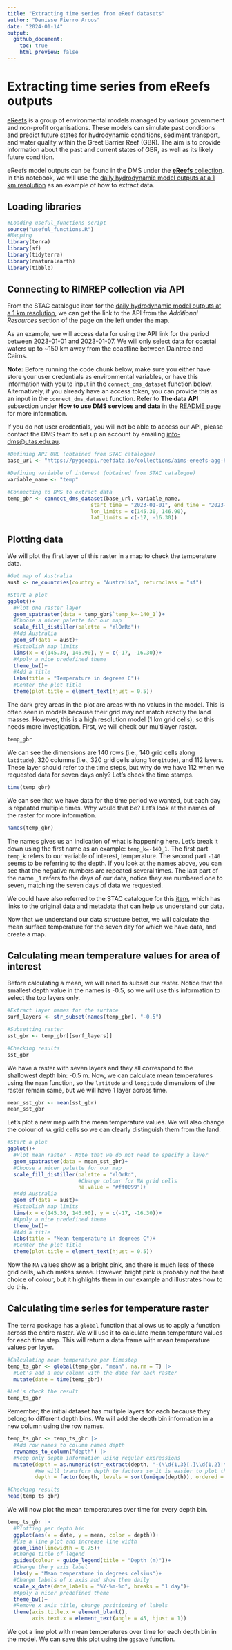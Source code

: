 ---
title: "Extracting time series from eReef datasets"
author: "Denisse Fierro Arcos"
date: "2024-01-14"
output:
  github_document:
    toc: true
    html_preview: false
---

# Extracting time series from eReefs outputs

[eReefs](https://research.csiro.au/ereefs/) is a group of environmental models managed by various government and non-profit organisations. These models can simulate past conditions and predict future states for hydrodynamic conditions, sediment transport, and water quality within the Greet Barrier Reef (GBR). The aim is to provide information about the past and current states of GBR, as well as its likely future condition.  
  
eReefs model outputs can be found in the DMS under the [**eReefs** collection](https://stac.development.reefdata.io/browser/collections/ereefs). In this notebook, we will use the [daily hydrodynamic model outputs at a 1 km resolution](https://stac.development.reefdata.io/browser/collections/ereefs/items/aims-ereefs-agg-hydrodynamic-1km-daily?.asset=asset-data) as an example of how to extract data.  
  
## Loading libraries
  
```{r, message = F, warning = F, message = F}
#Loading useful_functions script
source("useful_functions.R")
#Mapping
library(terra)
library(sf)
library(tidyterra)
library(rnaturalearth)
library(tibble)
```

## Connecting to RIMREP collection via API

From the STAC catalogue item for the [daily hydrodynamic model outputs at a 1 km resolution](https://stac.development.reefdata.io/browser/collections/ereefs/items/aims-ereefs-agg-hydrodynamic-1km-daily?.asset=asset-data), we can get the link to the API from the *Additional Resources* section of the page on the left under the map.  
    
As an example, we will access data for using the API link for the period between 2023-01-01 and 2023-01-07. We will only select data for coastal waters up to ~150 km away from the coastline between Daintree and Cairns.  
  
**Note:** Before running the code chunk below, make sure you either have store your user credentials as environmental variables, or have this information with you to input in the `connect_dms_dataset` function below. Alternatively, if you already have an access token, you can provide this as an input in the `connect_dms_dataset` function. Refer to **The data API** subsection under **How to use DMS services and data** in the [README page](https://github.com/aodn/rimrep-training/blob/main/CoTS-training-Jan2024/README.md) for more information.  
  
If you do not user credentials, you will not be able to access our API, please contact the DMS team to set up an account by emailing [info-dms@utas.edu.au](mailto:info-dms@utas.edu.au).  
    
```{r}
#Defining API URL (obtained from STAC catalogue)
base_url <- "https://pygeoapi.reefdata.io/collections/aims-ereefs-agg-hydrodynamic-1km-daily/"

#Defining variable of interest (obtained from STAC catalogue)
variable_name <- "temp"

#Connecting to DMS to extract data
temp_gbr <- connect_dms_dataset(base_url, variable_name,
                           start_time = "2023-01-01", end_time = "2023-01-07", 
                           lon_limits = c(145.30, 146.90),
                           lat_limits = c(-17, -16.30))
```
  
## Plotting data 
We will plot the first layer of this raster in a map to check the temperature data.  
  
```{r}
#Get map of Australia
aust <- ne_countries(country = "Australia", returnclass = "sf")

#Start a plot
ggplot()+
  #Plot one raster layer
  geom_spatraster(data = temp_gbr$`temp_k=-140_1`)+
  #Choose a nicer palette for our map
  scale_fill_distiller(palette = "YlOrRd")+
  #Add Australia
  geom_sf(data = aust)+
  #Establish map limits
  lims(x = c(145.30, 146.90), y = c(-17, -16.30))+
  #Apply a nice predefined theme
  theme_bw()+
  #Add a title
  labs(title = "Temperature in degrees C")+
  #Center the plot title
  theme(plot.title = element_text(hjust = 0.5))
```
  
The dark grey areas in the plot are areas with no values in the model. This is often seen in models because their grid may not match exactly the land masses. However, this is a high resolution model (1 km grid cells), so this needs more investigation. First, we will check our multilayer raster.  
  
```{r}
temp_gbr
```
    
We can see the dimensions are 140 rows (i.e., 140 grid cells along `latitude`), 320 columns (i.e., 320 grid cells along `longitude`), and 112 layers. These layer should refer to the time steps, but why do we have 112 when we requested data for seven days only? Let's check the time stamps.  
  
```{r}
time(temp_gbr)
```
  
We can see that we have data for the time period we wanted, but each day is repeated multiple times. Why would that be? Let's look at the names of the raster for more information.  
  
```{r}
names(temp_gbr)
```
  
The names gives us an indication of what is happening here. Let's break it down using the first name as an example: `temp_k=-140_1`. The first part `temp_k` refers to our variable of interest, temperature. The second part `-140` seems to be referring to the depth. If you look at the names above, you can see that the negative numbers are repeated several times. The last part of the name `_1` refers to the days of our data, notice they are numbered one to seven, matching the seven days of data we requested.  
  
We could have also referred to the STAC catalogue for this [item](https://stac.reefdata.io/browser/collections/ereefs/items/aims-ereefs-agg-hydrodynamic-1km-daily?.language=en-AU&.asset=asset-data), which has links to the original data and metadata that can help us understand our data.  
  
Now that we understand our data structure better, we will calculate the mean surface temperature for the seven day for which we have data, and create a map.  
  
## Calculating mean temperature values for area of interest
Before calculating a mean, we will need to subset our raster. Notice that the smallest depth value in the names is -0.5, so we will use this information to select the top layers only.  
  
```{r}
#Extract layer names for the surface
surf_layers <- str_subset(names(temp_gbr), "-0.5")

#Subsetting raster
sst_gbr <- temp_gbr[[surf_layers]]

#Checking results
sst_gbr
```
  
We have a raster with seven layers and they all correspond to the shallowest depth bin: -0.5 m. Now, we can calculate mean temperatures using the `mean` function, so the `latitude` and `longitude` dimensions of the raster remain same, but we will have 1 layer across time.  
  
```{r}
mean_sst_gbr <- mean(sst_gbr)
mean_sst_gbr
```
    
Let's plot a new map with the mean temperature values. We will also change the colour of `NA` grid cells so we can clearly distinguish them from the land.  
  
```{r}
#Start a plot
ggplot()+
  #Plot mean raster - Note that we do not need to specify a layer
  geom_spatraster(data = mean_sst_gbr)+
  #Choose a nicer palette for our map
  scale_fill_distiller(palette = "YlOrRd", 
                       #Change colour for NA grid cells
                       na.value = "#ff0099")+
  #Add Australia
  geom_sf(data = aust)+
  #Establish map limits
  lims(x = c(145.30, 146.90), y = c(-17, -16.30))+
  #Apply a nice predefined theme
  theme_bw()+
  #Add a title
  labs(title = "Mean temperature in degrees C")+
  #Center the plot title
  theme(plot.title = element_text(hjust = 0.5))
```
  
Now the `NA` values show as a bright pink, and there is much less of these grid cells, which makes sense. However, bright pink is probably not the best choice of colour, but it highlights them in our example and  illustrates how to do this.  
    
## Calculating time series for temperature raster
The `terra` package has a `global` function that allows us to apply a function across the entire raster. We will use it to calculate mean temperature values for each time step. This will return a data frame with mean temperature values per layer.    
  
```{r}
#Calculating mean temperature per timestep
temp_ts_gbr <- global(temp_gbr, "mean", na.rm = T) |> 
  #Let's add a new column with the date for each raster
  mutate(date = time(temp_gbr))

#Let's check the result
temp_ts_gbr
```
  
Remember, the initial dataset has multiple layers for each because they belong to different depth bins. We will add the depth bin information in a new column using the row names.  
  
```{r}
temp_ts_gbr <- temp_ts_gbr |> 
  #Add row names to column named depth
  rownames_to_column("depth") |> 
  #Keep only depth information using regular expressions
  mutate(depth = as.numeric(str_extract(depth, "-(\\d{1,3}[.]\\d{1,2}|\\d{1,3})_", group = 1)),
         #We will transform depth to factors so it is easier to plot the data
         depth = factor(depth, levels = sort(unique(depth)), ordered = T))

#Checking results
head(temp_ts_gbr)
```
  
We will now plot the mean temperatures over time for every depth bin.  
  
```{r}
temp_ts_gbr |> 
  #Plotting per depth bin
  ggplot(aes(x = date, y = mean, color = depth))+
  #Use a line plot and increase line width
  geom_line(linewidth = 0.75)+
  #Change title of legend
  guides(colour = guide_legend(title = "Depth (m)"))+
  #Change the y axis label
  labs(y = "Mean temperature in degrees celsius")+
  #Change labels of x axis and show them daily
  scale_x_date(date_labels = "%Y-%m-%d", breaks = "1 day")+
  #Apply a nicer predefined theme
  theme_bw()+
  #Remove x axis title, change positioning of labels
  theme(axis.title.x = element_blank(), 
        axis.text.x = element_text(angle = 45, hjust = 1))
```
   
We got a line plot with mean temperatures over time for each depth bin in the model. We can save this plot using the `ggsave` function.  
  
